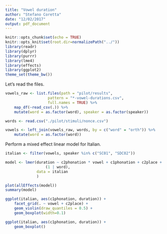 ```yaml
---
title: "Vowel duration"
author: "Stefano Coretta"
date: "12/02/2017"
output: pdf_document
---
```


```r
knitr::opts_chunk$set(echo = TRUE)
knitr::opts_knit$set(root.dir=normalizePath("../"))
library(readr)
library(dplyr)
library(purrr)
library(lme4)
library(effects)
library(ggplot2)
theme_set(theme_bw())
```

Let's read the files.

```r
vowels_raw <- list.files(path = "pilot/results",
                   pattern = "*-vowel-durations.csv",
                   full.names = TRUE) %>%
    map_df(~read_csv(.)) %>%
    mutate(word = as.factor(word), speaker = as.factor(speaker))

words <- read.csv("./pilot/stimuli/nonce.csv")

vowels <- left_join(vowels_raw, words, by = c("word" = "orth")) %>%
    mutate(word = as.factor(word))
```

Perform a mixed effect linear model for Italian.

```r
italian <- filter(vowels, speaker %in% c("SC01", "SDC02"))

model <- lmer(duration ~ c2phonation * vowel + c1phonation + c2place +
                  (1 | word),
              data = italian
              )
```

```r
plot(allEffects(model))
summary(model)
```

```r
ggplot(italian, aes(c1phonation, duration)) +
    facet_grid(. ~ vowel + c2place) +
    geom_violin(draw_quantiles = 0.5) +
    geom_boxplot(width=0.1)

ggplot(italian, aes(c1phonation, duration)) +
    geom_boxplot()
```

